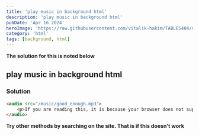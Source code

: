 ```yaml
---
title: 'play music in background html'
description: 'play music in background html'
pubDate: 'Apr 16 2024'
heroImage: 'https://raw.githubusercontent.com/vitalik-hakim/TABLES404/main/error_b/HTML.png'
category: 'html'
tags: [background, html]
---
```


**The solution for this is noted below**

## play music in background html

### Solution

```html
<audio src="/music/good_enough.mp3">
	<p>If you are reading this, it is because your browser does not support the audio element.</p>
</audio>
```

**Try other methods by searching on the site. That is if this doesn't work**
